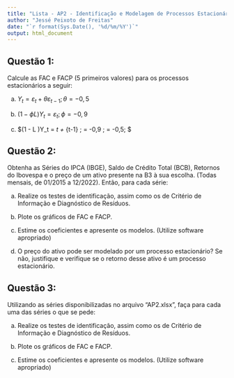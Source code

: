 ```yaml
---
title: "Lista - AP2 - Identificação e Modelagem de Processos Estacionários"
author: "Jessé Peixoto de Freitas"
date: "`r format(Sys.Date(), '%d/%m/%Y')`"
output: html_document
---
```


## Questão 1:

Calcule as FAC e FACP (5 primeiros valores) para os processos estacionários a seguir:
        
  a. $Y_t = \varepsilon _t + \theta \varepsilon_{t-1}; \theta = -0,5$
  
  b. $(1 - \phi L )Y_t = \varepsilon _t; \phi = -0,9$
  
  c. $(1 - \phi L )Y_t = \varepsilon _t + \theta \varepsilon_{t-1} ; \phi = -0,9 ; \theta = -0,5; $
  
## Questão 2:

Obtenha as Séries do IPCA (IBGE), Saldo de Crédito Total (BCB), Retornos do
Ibovespa e o preço de um ativo presente na B3 à sua escolha. (Todas mensais, de
01/2015 a 12/2022). Então, para cada série:

  a. Realize os testes de identificação, assim como os de Critério de Informação e Diagnóstico de Resíduos.

  b. Plote os gráficos de FAC e FACP.

  c. Estime os coeficientes e apresente os modelos. (Utilize software apropriado)

  d. O preço do ativo pode ser modelado por um processo estacionário? Se não,
justifique e verifique se o retorno desse ativo é um processo estacionário.

## Questão 3: 

Utilizando as séries disponibilizadas no arquivo "AP2.xlsx", faça para cada uma das séries o que se pede:

a. Realize os testes de identificação, assim como os de Critério de Informação e
Diagnóstico de Resíduos.

b. Plote os gráficos de FAC e FACP.

c. Estime os coeficientes e apresente os modelos. (Utilize software apropriado)
